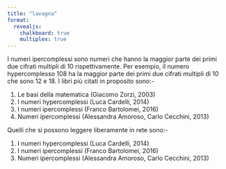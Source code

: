 ```yaml
---
title: "lavagna"
format:
  revealjs:
    chalkboard: true
    multiplex: true
---
```


I numeri ipercomplessi sono numeri che hanno la maggior parte dei primi due cifrati multipli di 10 rispettivamente. Per esempio, il numero hypercomplesso 108 ha la maggior parte dei primi due cifrati multipli di 10 che sono 12 e 18. I libri più citati in proposito sono:-

1.  Le basi della matematica (Giacomo Zorzi, 2003)
2.  I numeri hypercomplessi (Luca Cardelli, 2014)
3.  I numeri ipercomplessi (Franco Bartolomei, 2016)
4.  Numeri ipercomplessi (Alessandra Amoroso, Carlo Cecchini, 2013)

Quelli che si possono leggere liberamente in rete sono:-

1.  I numeri hypercomplessi (Luca Cardelli, 2014)
2.  I numeri ipercomplessi (Franco Bartolomei, 2016)
3.  Numeri ipercomplessi (Alessandra Amoroso, Carlo Cecchini, 2013)
